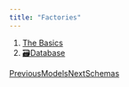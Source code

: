 ```yaml
---
title: "Factories"
---
```


1. [The Basics](/maginium/the-basics)
2. [🗃️Database](/maginium/the-basics/database)

[PreviousModels](/maginium/the-basics/database/models)[NextSchemas](/maginium/the-basics/database/schemas)
